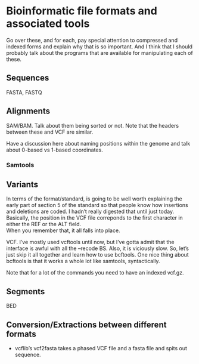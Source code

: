# Bioinformatic file formats and associated tools

Go over these, and for each, pay special attention to compressed and indexed
forms and explain why that is so important.  And I think that I should probably
talk about the programs that are available for manipulating each of these.



## Sequences

FASTA, FASTQ

## Alignments

SAM/BAM.  Talk about them being sorted or not.  Note that the headers between these
and VCF are similar. 

Have a discussion here about naming positions within the genome
and talk about 0-based vs 1-based coordinates.

### Samtools {#samtools}


## Variants

In terms of the format/standard, is going to be well worth explaining the early
part of section 5 of the standard so that people know how insertions and deletions 
are coded.  I hadn't really digested that until just today.  Basically, the position
in the VCF file correponds to the first character in either the REF or the ALT field.  
When you remember that, it all falls into place.

VCF.  I've mostly used vcftools until now, but I've gotta admit that the interface
is awful with all the --recode BS.  Also, it is viciously slow.  So, let's just 
skip it all together and learn how to use bcftools.  One nice thing about 
bcftools is that it works a whole lot like samtools, syntactically.  

Note that for a lot of the commands you need to have an indexed vcf.gz.


## Segments

BED

## Conversion/Extractions between different formats

* vcflib's vcf2fasta takes a phased VCF file and a fasta file and spits out sequence.  